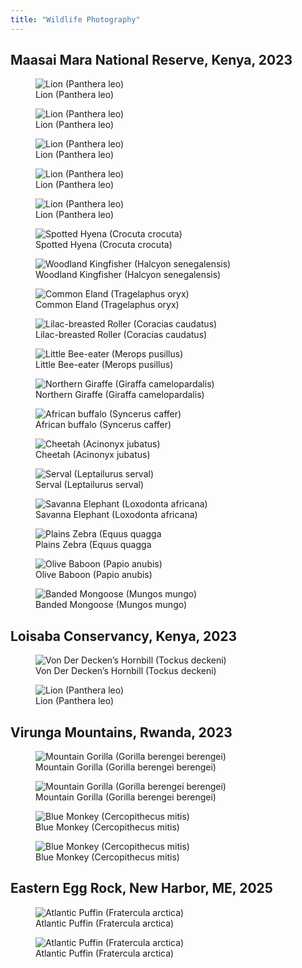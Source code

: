 ```yaml
---
title: "Wildlife Photography"
---
```


## Maasai Mara National Reserve, Kenya, 2023

::: {layout-ncol=2}
![Lion (Panthera leo)](wl/lions1.jpg)

![Lion (Panthera leo)](wl/lions2.jpg)
:::

::: {layout-ncol=2}
![Lion (Panthera leo)](wl/lions3.jpg)

![Lion (Panthera leo)](wl/lions4.jpg)
:::

::: {layout-ncol=2}
![Lion (Panthera leo)](wl/lions5.jpg)

![Spotted Hyena (Crocuta crocuta)](wl/hyena.jpg)
:::

::: {layout-ncol=2}
![Woodland Kingfisher (Halcyon senegalensis)](wl/kingfisher.jpg)

![Common Eland (Tragelaphus oryx)](wl/eland.jpg)
:::

::: {layout-ncol=2}
![Lilac-breasted Roller (Coracias caudatus)](wl/roller.jpg)

![Little Bee-eater (Merops pusillus)](wl/beeeater.jpg)
:::

::: {layout-ncol=2}
![Northern Giraffe (Giraffa camelopardalis)](wl/giraffe.jpg)

![African buffalo (Syncerus caffer)](wl/buffalo.jpg)
:::

::: {layout-ncol=2}
![Cheetah (Acinonyx jubatus)](wl/cheetah.jpg)

![Serval (Leptailurus serval)](wl/serval.jpg)
:::

::: {layout-ncol=2}
![Savanna Elephant (Loxodonta africana)](wl/elephant.jpg)

![Plains Zebra (Equus quagga](wl/zebras.jpg)
:::

::: {layout-ncol=2}
![Olive Baboon (Papio anubis)](wl/baboons.jpg)

![Banded Mongoose (Mungos mungo)](wl/mongoose.jpg)
:::


## Loisaba Conservancy, Kenya, 2023

::: {layout-ncol=2}
![Von Der Decken's Hornbill (Tockus deckeni)](wl/hornbill.jpg)

![Lion (Panthera leo)](wl/lions6.jpg)
:::


## Virunga Mountains, Rwanda, 2023

::: {layout-ncol=2}
![Mountain Gorilla (Gorilla berengei berengei)](wl/gorillas1.jpg)

![Mountain Gorilla (Gorilla berengei berengei)](wl/gorillas2.jpg)
:::

::: {layout-ncol=2}
![Blue Monkey (Cercopithecus mitis)](wl/monkeys1.jpg)

![Blue Monkey (Cercopithecus mitis)](wl/monkeys2.jpg)
:::


## Eastern Egg Rock, New Harbor, ME, 2025

::: {layout-ncol=2}
![Atlantic Puffin (Fratercula arctica)](wl/puffins.jpg)

![Atlantic Puffin (Fratercula arctica)](wl/puffin.jpg)
:::
